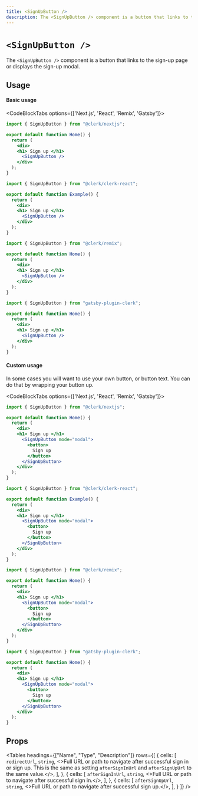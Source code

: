```yaml
---
title: <SignUpButton />
description: The <SignUpButton /> component is a button that links to the sign-up page or displays the sign-up modal.
---
```


# `<SignUpButton />`

The `<SignUpButton />` component is a button that links to the sign-up page or displays the sign-up modal.

## Usage

#### Basic usage

<CodeBlockTabs options={['Next.js', 'React', 'Remix', 'Gatsby']}>
  ```jsx filename="pages/index.js"
  import { SignUpButton } from "@clerk/nextjs";

  export default function Home() {
    return (
      <div>
      <h1> Sign up </h1>
        <SignUpButton />
      </div>
    );
  }
  ```

  ```jsx filename="example.js"
  import { SignUpButton } from "@clerk/clerk-react";

  export default function Example() {
    return (
      <div>
      <h1> Sign up </h1>
        <SignUpButton />
      </div>
    );
  }
  ```

  ```jsx filename="pages/index.js"
  import { SignUpButton } from "@clerk/remix";

  export default function Home() {
    return (
      <div>
      <h1> Sign up </h1>
        <SignUpButton />
      </div>
    );
  }
  ```

  ```jsx filename="pages/index.js"
  import { SignUpButton } from "gatsby-plugin-clerk";

  export default function Home() {
    return (
      <div>
      <h1> Sign up </h1>
        <SignUpButton />
      </div>
    );
  }
  ```
</CodeBlockTabs>

#### Custom usage

In some cases you will want to use your own button, or button text. You can do that by wrapping your button up.

<CodeBlockTabs options={['Next.js', 'React', 'Remix', 'Gatsby']}>
  ```jsx filename="pages/index.js"
  import { SignUpButton } from "@clerk/nextjs";

  export default function Home() {
    return (
      <div>
      <h1> Sign up </h1>
        <SignUpButton mode="modal">
          <button>
            Sign up
          </button>
        </SignUpButton>
      </div>
    );
  }
  ```

  ```jsx filename="example.js"
  import { SignUpButton } from "@clerk/clerk-react";

  export default function Example() {
    return (
      <div>
      <h1> Sign up </h1>
        <SignUpButton mode="modal">
          <button>
            Sign up
          </button>
        </SignUpButton>
      </div>
    );
  }
  ```

  ```jsx filename="pages/index.js"
  import { SignUpButton } from "@clerk/remix";

  export default function Home() {
    return (
      <div>
      <h1> Sign up </h1>
        <SignUpButton mode="modal">
          <button>
            Sign up
          </button>
        </SignUpButton>
      </div>
    );
  }
  ```

  ```jsx filename="pages/index.js"
  import { SignUpButton } from "gatsby-plugin-clerk";

  export default function Home() {
    return (
      <div>
      <h1> Sign up </h1>
        <SignUpButton mode="modal">
          <button>
            Sign up
          </button>
        </SignUpButton>
      </div>
    );
  }
  ```
</CodeBlockTabs>

## Props

<Tables
  headings={["Name", "Type", "Description"]}
  rows={[
    {
      cells: [
        <code>redirectUrl</code>,
        <code>string</code>,
        <>Full URL or path to navigate after successful sign in or sign up. This is the same as setting <code>afterSignInUrl</code> and <code>afterSignUpUrl</code> to the same value.</>,
      ],
    },
    {
      cells: [
        <code>afterSignInUrl</code>,
        <code>string</code>,
        <>Full URL or path to navigate after successful sign in.</>,
      ],
    },
    {
      cells: [
        <code>afterSignUpUrl</code>,
        <code>string</code>,
        <>Full URL or path to navigate after successful sign up.</>,
      ],
    }
  ]}
/>